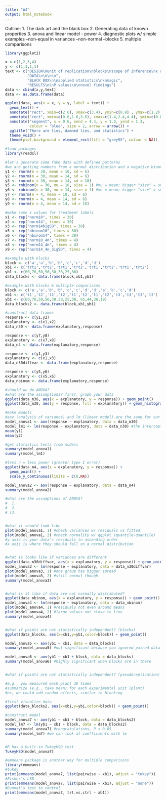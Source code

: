 ```yaml
---
title: "W4"
output: html_notebook
---
```


Outline:
1. The dark art and the black box 
2. Generating data of known properties
3. anova and linear model - power
4. diagnostic plots w/ simple examples
   --non-equal in variances
   --non-normal
   --blocks
5. multiple comparisons

```r

library(ggplot2)

x <-c(1,2,3,4)
y <- c(1,1,1,1)
text <- c("DESIGN\nunit of replication\nblocks\nscope of inference\nx and y variables",
          "DATA\n\n\n\n",
          "BLACK BOX\n\napplied statistics\n\nmagic",
          "RESULTS\n\nP values\n\nnovel findings")
data <- cbind(x,y,text)
data <- as.data.frame(data)

ggplot(data, aes(x = x, y = y, label = text)) +
  geom_text() +
  annotate("rect", xmin=c(2.6), xmax=c(3.4), ymin=c(0.8) , ymax=c(1.2), alpha=0.5, color="black", fill="black") +
  annotate("rect", xmin=c(0.6,1.6,3.6), xmax=c(1.4,2.4,4.4), ymin=c(0.8,0.8,0.8) , ymax=c(1.2,1.2,1.2), alpha=0, color="black", fill="black") +
  annotate("segment", x = 0.6, xend = 4.4, y = 1.3, yend = 1.3,
           colour = "blue", size = 2, arrow = arrow()) +
  ggtitle("There are lies, damned lies, and statistics") +
  theme_void() +
  theme(plot.background = element_rect(fill = "grey95", colour = NA))


```



```r

#load packages
library(readxl)

#let's generate some fake data with defined patterns
#we are getting numbers from a normal distribution and a negative binomial distribution
y1 <- rnorm(n = 30, mean = 10, sd = 6)
y2 <- rnorm(n = 30, mean = 14, sd = 6)
y3 <- rnorm(n = 30, mean = 14, sd = 18)
y5 <- rnbinom(n = 30, mu = 10, size = 1) #mu = mean; bigger "size" = smaller sd
y6 <- rnbinom(n = 30, mu = 14, size = 1) #mu = mean; bigger "size" = smaller sd
y7 <- rnorm(n = 4, mean = 10, sd = 6)
y8 <- rnorm(n = 4, mean = 14, sd = 6)
y9 <- rnorm(n = 4, mean = 14, sd = 18)

#make some x values for treatment labels
x1 <- rep("norm10", times = 30)
x2 <- rep("norm14", times = 30)
x3 <- rep("norm14bigSD", times = 30)
x5 <- rep("nbinom10", times = 30)
x6 <- rep("nbinom14", times = 30)
x7 <- rep("norm10_4n", times = 4)
x8 <- rep("norm14_4n", times = 4)
x9 <- rep("norm14_4n_bigSD", times = 4)

#example with blocks
block <- c('a','a','b','b','c','c','d','d')
xb1 <- c('trt1','trt2','trt1','trt2','trt1','trt2','trt1','trt2')
yb1 <- c(60,70,50,56,30,38,25,30)
data_blocks <- data.frame(block,xb1,yb1)

#example with blocks & multiple comparisons
block <- c('a','a','b','b','c','c','d','d','a','b','c','d')
xb1 <- c('t1','t2','t1','t2','t1','t2','t1','t2','t3','t3','t3','t3')
yb1 <- c(60,70,50,56,30,38,25,30, 65,44,36,19)
data_blocks2 <- data.frame(block,xb1,yb1)

#construct data frames
response <- c(y1,y2)
explanatory <- c(x1,x2)
data_n30 <- data.frame(explanatory,response)

response <- c(y7,y8)
explanatory <- c(x7,x8)
data_n4 <- data.frame(explanatory,response)

response <- c(y1,y3)
explanatory <- c(x1,x3)
data_n30diffvar <- data.frame(explanatory,response)

response <- c(y5,y6)
explanatory <- c(x5,x6)
data_nbinom <- data.frame(explanatory,response)


```

```r

#should we do ANOVA?
#what are the assumptions? first, graph your data
ggplot(data_n30, aes(x = explanatory, y = response)) + geom_point()
ggplot(data_n30, aes(y = response, fill = explanatory)) + geom_histogram(color = "black", binwidth=2) + facet_wrap(~explanatory)

#make models
#aov (analysis of variance) and lm (linear model) are the same for our purpose
model_anova1 <- aov(response ~ explanatory, data = data_n30)
model_lm1 <- lm(response ~ explanatory, data = data_n30) #the intercept here = mean of explanatorynorm10, intercept + explanatorynorm14 = mean of the latter
mean(y1)
mean(y2)

#get statistics tests from models
summary(model_anova1)
summary(model_lm1)

#less n = less power (greater type I error)
ggplot(data_n4, aes(x = explanatory, y = response)) +
  geom_point() +
  scale_y_continuous(limits = c(0,NA))

model_anova2 <- aov(response ~ explanatory, data = data_n4)
summary(model_anova2)

```

```r

#what are the assumptions of ANOVA?
#  1. 
#  2. 
# (3. 


#what it should look like
plot(model_anova1, 1) #check variances w/ residuals vs fitted
plot(model_anova1, 2) #check normality w/ qqplot (quantile-quantile)
#y axis is your data's residuals in ascending order
#x axis is where they should fall on a normal distribution


#what is looks like if variances are different
ggplot(data_n30diffvar, aes(x = explanatory, y = response)) + geom_point()
model_anova3 <- lm(response ~ explanatory, data = data_n30diffvar)
plot(model_anova3, 1) #one group has bigger spread
plot(model_anova3, 2) #still normal though
summary(model_anova3) 


#what is it like if data are not normally distributed?
ggplot(data_nbinom, aes(x = explanatory, y = response)) + geom_point()
model_anova4 <- lm(response ~ explanatory, data = data_nbinom)
plot(model_anova4, 1) #residuals not even around means
plot(model_anova4, 2) #large values not close to line
summary(model_anova4)


#what if points are not statistically independent? (blocks)
ggplot(data_blocks, aes(x=xb1,y=yb1,color=block)) + geom_point()

model_anova5 <- aov(yb1 ~ xb1, data = data_blocks)
summary(model_anova5) #not significant because you ignored paired data

model_anova6 <- aov(yb1 ~ xb1 + block, data = data_blocks)
summary(model_anova6) #highly significant when blocks are in there


#what if points are not statistically independent? (pseudoreplication)

#e.g., you measured each plant 30 times
#summarize (e.g., take mean) for each experimental unit (plant)
#or, we could add random effects, similar to blocking


```

```r

#first visualize data
ggplot(data_blocks2, aes(x=xb1,y=yb1,color=block)) + geom_point()

#construct model
model_anova7 <- aov(yb1 ~ xb1 + block, data = data_blocks2)
model_lm7 <- lm(yb1 ~ xb1 + block, data = data_blocks2)
summary(model_anova7) #congratulations, P < 0.05
summary(model_lm7) #we can look at coefficients with lm


#R has a built-in TukeyHSD test
TukeyHSD(model_anova7)

#emmeans package is another way for multiple comparisons
library(emmeans)
#tukey
print(emmeans(model_anova7, list(pairwise ~ xb1), adjust = "tukey"))
#Fisher's LSD
print(emmeans(model_anova7, list(pairwise ~ xb1), adjust = "none"))
#Dunnet's test to control
print(emmeans(model_anova7, trt.vs.ctrl ~ xb1))



```




